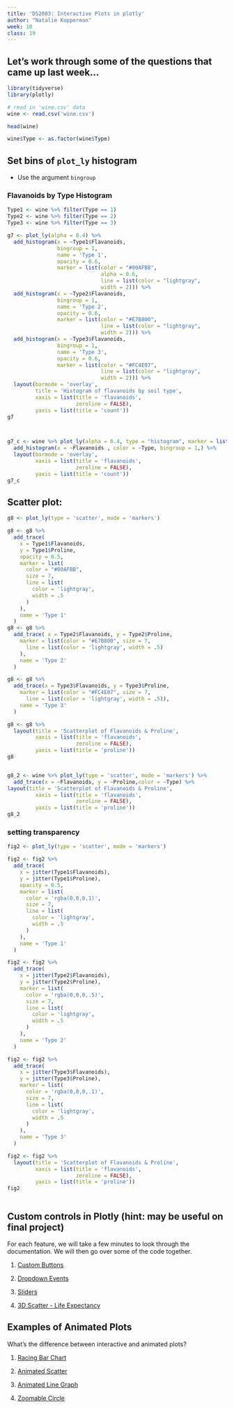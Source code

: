 ```yaml
---
title: 'DS2003: Interactive Plots in plotly'
author: "Natalie Kupperman"
week: 10
class: 19
---
```

## Let's work through some of the questions that came up last week...

```r
library(tidyverse)
library(plotly)
```

```r
# read in 'wine.csv' data
wine <- read.csv('wine.csv')

head(wine)
```

```r
wine$Type <- as.factor(wine$Type)
```

## Set bins of `plot_ly` histogram

* Use the argument `bingroup`

### Flavanoids by Type Histogram

```r
Type1 <- wine %>% filter(Type == 1)
Type2 <- wine %>% filter(Type == 2)
Type3 <- wine %>% filter(Type == 3)

```

```r

g7 <- plot_ly(alpha = 0.4) %>%
  add_histogram(x = ~Type1$Flavanoids,
                bingroup = 1, 
                name = 'Type 1',
                opacity = 0.6, 
                marker = list(color = "#00AFBB",
                              alpha = 0.6,
                              line = list(color = "lightgray",
                              width = 2))) %>%
  add_histogram(x = ~Type2$Flavanoids,
                bingroup = 1, 
                name = 'Type 2',
                opacity = 0.6,
                marker = list(color = "#E7B800",
                              line = list(color = "lightgray",
                              width = 2))) %>%
  add_histogram(x = ~Type3$Flavanoids, 
                bingroup = 1,
                name = 'Type 3',
                opacity = 0.6,
                marker = list(color = "#FC4E07",
                              line = list(color = "lightgray",
                              width = 2))) %>%
  layout(barmode = 'overlay',
         title = 'Histogram of flavanoids by soil type',
         xaxis = list(title = 'flavanoids',
                      zeroline = FALSE),
         yaxis = list(title = 'count'))
g7



g7_c <- wine %>% plot_ly(alpha = 0.4, type = "histogram", marker = list(width = 5)) %>% 
  add_histogram(x = ~Flavanoids , color = ~Type, bingroup = 1,) %>%
  layout(barmode = 'overlay',
         xaxis = list(title = 'flavanoids',
                      zeroline = FALSE),
         yaxis = list(title = 'count'))
g7_c

```
## Scatter plot: 

```r
g8 <- plot_ly(type = 'scatter', mode = 'markers') 

g8 <- g8 %>%
  add_trace(
    x = Type1$Flavanoids,
    y = Type1$Proline,
    opacity = 0.5,
    marker = list(
      color = "#00AFBB",
      size = 7,
      line = list(
        color = 'lightgray',
        width = .5
      )
    ),
    name = 'Type 1'
  ) 
g8 <- g8 %>%
  add_trace( x = Type2$Flavanoids, y = Type2$Proline,
    marker = list(color = "#E7B800", size = 7,
      line = list(color = 'lightgray', width = .5)
    ),
    name = 'Type 2'
  )

g8 <- g8 %>%
  add_trace(x = Type3$Flavanoids, y = Type3$Proline,
    marker = list(color = "#FC4E07", size = 7,
      line = list(color = 'lightgray', width = .5)),
    name = 'Type 3'
  )

g8 <- g8 %>%
  layout(title = 'Scatterplot of Flavanoids & Proline',
         xaxis = list(title = 'flavanoids',
                      zeroline = FALSE),
         yaxis = list(title = 'proline'))
g8


g8_2 <- wine %>% plot_ly(type = 'scatter', mode = 'markers') %>% 
  add_trace(x = ~Flavanoids, y = ~Proline,color = ~Type) %>% 
layout(title = 'Scatterplot of Flavanoids & Proline',
         xaxis = list(title = 'flavanoids',
                      zeroline = FALSE),
         yaxis = list(title = 'proline'))
g8_2


```

### setting transparency

```r
fig2 <- plot_ly(type = 'scatter', mode = 'markers') 

fig2 <- fig2 %>%
  add_trace(
    x = jitter(Type1$Flavanoids),
    y = jitter(Type1$Proline),
    opacity = 0.5,
    marker = list(
      color = 'rgba(0,0,0,1)',
      size = 7,
      line = list(
        color = 'lightgray',
        width = .5
      )
    ),
    name = 'Type 1'
  ) 

fig2 <- fig2 %>%
  add_trace(
    x = jitter(Type2$Flavanoids),
    y = jitter(Type2$Proline),
    marker = list(
      color = 'rgba(0,0,0,.5)',
      size = 7,
      line = list(
        color = 'lightgray',
        width = .5
      )
    ),
    name = 'Type 2'
  )

fig2 <- fig2 %>%
  add_trace(
    x = jitter(Type3$Flavanoids),
    y = jitter(Type3$Proline),
    marker = list(
      color = 'rgba(0,0,0,.1)',
      size = 7,
      line = list(
        color = 'lightgray',
        width = .5
      )
    ),
    name = 'Type 3'
  )

fig2 <- fig2 %>%
  layout(title = 'Scatterplot of Flavanoids & Proline',
         xaxis = list(title = 'flavanoids',
                      zeroline = FALSE),
         yaxis = list(title = 'proline'))
fig2



```


## Custom controls in Plotly (hint: may be useful on final project)

For each feature, we will take a few minutes to look through the documentation. We will then go over some of the code together.

1. [Custom Buttons](https://plotly.com/r/custom-buttons/)

2. [Dropdown Events](https://plotly.com/r/dropdowns/)

3. [Sliders](https://plotly.com/r/range-slider/)

4. [3D Scatter - Life Expectancy](https://plotly.com/r/3d-scatter-plots/)

## Examples of Animated Plots

What's the difference between interactive and animated plots?  

1. [Racing Bar Chart](https://observablehq.com/@d3/bar-chart-race)  

2. [Animated Scatter](https://observablehq.com/@mbostock/the-wealth-health-of-nations)  

3. [Animated Line Graph](https://observablehq.com/@d3/connected-scatterplot)  

4. [Zoomable Circle](https://observablehq.com/@d3/zoomable-circle-packing)


